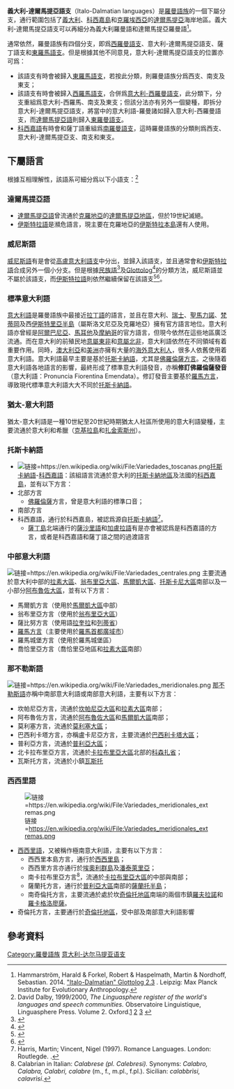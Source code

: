 {{Infobox language family
|name=Italo-Dalmatian
|region=義大利、科西嘉、克羅埃西亞
|familycolor=印歐語系
|fam1=[[印欧语系|印欧语系]]
|fam2=[[義大利語族|義大利語族]]
|fam3=[[羅曼語族|羅曼語族]]
|fam4=
|glotto=ital1286
|glottorefname=Italo-Dalmatian
|map=Lenguas centromeridionales.png}}
'''義大利-達爾馬提亞語支'''（Italo-Dalmatian languages）是[[羅曼語族|羅曼語族]]的一個下屬分支，通行範圍包括了[[義大利|義大利]]、[[科西嘉島|科西嘉島]]和[[克羅埃西亞|克羅埃西亞]]的[[達爾馬提亞|達爾馬提亞]]海岸地區。義大利-達爾馬提亞語支可以再細分為義大利羅曼語和達爾馬提亞羅曼語<ref name=Glottolog2.3>Hammarström, Harald & Forkel, Robert & Haspelmath, Martin & Nordhoff, Sebastian. 2014. [http://glottolog.org/resource/languoid/id/ital1286 "Italo-Dalmatian" Glottolog 2.3] {{Wayback|url=http://glottolog.org/resource/languoid/id/ital1286 |date=20151222075810 }}. Leipzig: Max Planck Institute for Evolutionary Anthropology.</ref>。

通常依然，羅曼語族有四個分支，即爲[[西羅曼語|西羅曼語支]]、意大利-達爾馬提亞語支、薩丁語支和[[東羅曼語支|東羅馬語支]]。但是根據其他不同意見，意大利-達爾馬提亞語支的位置亦可爲：

* 該語支有時會被歸入[[東羅曼語支|東羅馬語支]]，若按此分類，則羅曼語族分爲西支、南支及東支；
* 該語支有時會被歸入[[西羅曼語|西羅馬語支]]，合併爲[[意大利-西罗曼语支|意大利-西羅曼語支]]，此分類下，分支重組爲意大利-西羅馬、南支及東支；但該分法亦有另外一個變種，即拆分意大利-達爾馬提亞語支，將當中的意大利語-羅曼諸如歸入意大利-西羅曼語支，而[[达尔马提亚语|達爾馬提亞語]]則歸入[[東羅曼語支|東羅曼語支]]。
* [[科西嘉语|科西嘉語]]有時會和薩丁語重組爲[[南罗曼语支|南羅曼語支]]，這時羅曼語族的分類則爲西支、意大利-達爾馬提亞支、南支和東支。

== 下屬語言 ==
根據互相理解性，該語系可細分爲以下小語支：<ref name="Dalby">David Dalby, 1999/2000, ''The Linguasphere register of the world's languages and speech communities.'' Observatoire Linguistique, Linguasphere Press. Volume 2. Oxford.[http://www.linguasphere.info/?page=chain&id_chain=1017077] {{Wayback|url=http://www.linguasphere.info/?page=chain&id_chain=1017077 |date=20200207003124 }}[http://www.linguasphere.info/lcontao/tl_files/pdf/part1/P1-1-TitlePagesAndContent.pdf] {{Wayback|url=http://www.linguasphere.info/lcontao/tl_files/pdf/part1/P1-1-TitlePagesAndContent.pdf |date=20171011150617 }}[http://www.linguasphere.info/lcontao/tl_files/pdf/master/OL-SITE%201999-2000%20MASTER%20ONE%20Sectors%205-Zones%2050-54.pdf] {{Webarchive|url=https://web.archive.org/web/20140827110429/http://www.linguasphere.info/lcontao/tl_files/pdf/master/OL-SITE%201999-2000%20MASTER%20ONE%20Sectors%205-Zones%2050-54.pdf |date=2014-08-27 }}</ref>

=== 達爾馬提亞語 ===

* [[达尔马提亚语|達爾馬提亞語]]曾流通於[[克罗地亚|克羅地亞]]的[[達爾馬提亞|達爾馬提亞地區]]，但於19世紀滅絕。
* [[伊斯特拉語|伊斯特拉語]]是瀕危語言，現主要在克羅地亞的[[伊斯特拉半島|伊斯特拉本島]]還有人使用。

=== 威尼斯語 ===
[[威尼斯語|威尼斯語]]有是會從[[高盧-義大利語支|高盧意大利語支]]中分出，並歸入該語支，並且通常會和[[伊斯特拉語|伊斯特拉語]]合成另外一個小分支。但是根據[[民族語|民族語]]<ref>{{Cite web|title=Venetian|url=https://www.ethnologue.com/language/vec|website=Ethnologue|accessdate=2020-08-19|archive-date=2020-08-24|archive-url=https://web.archive.org/web/20200824172400/https://www.ethnologue.com/language/vec|dead-url=no}}</ref>及[[Glottolog|Glottolog]]<ref>{{Cite web|title=Venetian|url=https://glottolog.org/resource/languoid/id/vene1258|website=Glottolog|accessdate=2020-08-19|archive-date=2020-08-24|archive-url=https://web.archive.org/web/20200824172347/https://glottolog.org/resource/languoid/id/vene1258|dead-url=yes}}</ref>的分類方法，威尼斯語並不屬於該語支，而[[伊斯特拉語|伊斯特拉語]]則依然繼續保留在該語支<ref>{{Cite web|title=Istriot|url=https://www.ethnologue.com/language/ist|website=Ethnologue|accessdate=2020-08-19|archive-date=2020-08-24|archive-url=https://web.archive.org/web/20200824172351/https://www.ethnologue.com/language/ist|dead-url=no}}</ref><ref>{{Cite web|title=Istriot|url=https://glottolog.org/resource/languoid/id/istr1244|website=Glottolog|accessdate=2020-08-19|archive-date=2020-08-24|archive-url=https://web.archive.org/web/20200824172412/https://glottolog.org/resource/languoid/id/istr1244|dead-url=no}}</ref>。

=== 標準意大利語 ===
[[意大利语|意大利語]]是羅曼語族中最接近[[拉丁语|拉丁語]]的語言，並且在意大利、[[瑞士|瑞士]]、[[圣马力诺|聖馬力諾]]、[[梵蒂冈|梵蒂岡]]及西[[伊斯特拉半島|伊斯特里亞半島]]（屬斯洛文尼亞及克羅地亞）擁有官方語言地位。意大利語亦曾經是[[阿尔巴尼亚|阿爾巴尼亞]]、[[马耳他|馬耳他]]及[[摩纳哥|摩納哥]]的官方語言，但現今依然在這些地區廣泛流通。而在意大利的前殖民地[[意属东非|意屬東非]]和[[意属北非|意屬北非]]，意大利語依然在不同領域有着重要作用。同時，[[澳大利亚|澳大利亞]]和[[美洲|美洲]]亦擁有大量的[[海外意大利人|海外意大利人]]，很多人依舊使用着意大利語。意大利語最早主要是基於[[托斯卡納語|托斯卡納語]]，尤其是[[佛羅倫薩方言|佛羅倫薩方言]]。之後隨着意大利語各地語言的影響，最終形成了標準意大利語發音，亦稱'''修訂佛羅倫薩發音'''（意大利語：Pronuncia Fiorentina Emendata）。修訂發音主要基於[[罗马方言|羅馬方言]]，導致現代標準意大利語大大不同於[[托斯卡納語|托斯卡納語]]。
=== 猶太-意大利語 ===
猶太-意大利語是一種10世紀至20世紀時期猶太人社區所使用的意大利語變種，主要流通於意大利和希臘（[[克基拉島|克基拉島]]和[[扎金索斯州|扎金索斯州]]）。
=== 托斯卡納語 ===
*[[File:Variedades_toscanas.png|链接=https://en.wikipedia.org/wiki/File:Variedades_toscanas.png]][[托斯卡納語|托斯卡納語]]-[[科西嘉语|科西嘉語]]：該組語言流通於意大利的[[托斯卡纳大区|托斯卡納地區]]及法國的[[科西嘉|科西嘉島]]，並有以下方言：
* 北部方言
** [[佛罗伦萨|佛羅倫薩]]方言，曾是意大利語的標準口音；
* 南部方言
* 科西嘉語，通行於科西嘉島，被認爲源自[[托斯卡納語|托斯卡納語]]<ref name="Harris">Harris, Martin; Vincent, Nigel (1997). Romance Languages. London: Routlegde. {{ISBN|0-415-16417-6}}.</ref>。
**[[撒丁岛|薩丁島]]北端通行的[[薩沙里語|薩沙里語]]和[[加盧拉語|加盧拉語]]有是亦會被認爲是科西嘉語的方言，或者是科西嘉語和薩丁語之間的過渡語言

=== 中部意大利語 ===
[[File:Variedades_centrales.png|链接=https://en.wikipedia.org/wiki/File:Variedades_centrales.png]]
主要流通於意大利中部的[[拉齐奥大区|拉素大區]]、[[翁布里亚大区|翁布里亞大區]]、[[马尔凯大区|馬爾凱大區]]、[[托斯卡纳大区|托斯卡尼大區]]南部以及一小部分[[阿布鲁佐大区|阿布魯佐大區]]，並有以下方言：

* 馬爾凱方言（使用於[[马尔凯大区|馬爾凱大區]]中部）
* 翁布里亞方言（使用於[[翁布里亚大区|翁布里亞大區]]）
* 薩比努方言（使用語[[拉奎拉|拉奎拉]]和[[列蒂省|列蒂省]]）
* [[罗马方言|羅馬方言]]（主要使用於[[羅馬首都廣域市|羅馬首都廣域市]]）
* 羅馬城堡方言（使用於羅馬城堡區）
* 喬恰里亞方言（喬恰里亞地區和[[拉齐奥大区|拉素大區]]南部）
=== 那不勒斯語 ===
[[File:Variedades_meridionales.png|链接=https://en.wikipedia.org/wiki/File:Variedades_meridionales.png]]
[[那不勒斯语|那不勒斯語]]亦稱中南部意大利語或南部意大利語，主要有以下方言：

* 坎帕尼亞方言，流通於[[坎帕尼亚大区|坎帕尼亞大區]]和[[拉齐奥大区|拉素大區]]南部；
* 阿布魯佐方言，流通於[[阿布鲁佐大区|阿布魯佐大區]]和[[马尔凯大区|馬爾凱大區]]南部；
* 莫利塞方言，流通於[[莫利塞大区|莫利塞大區]]；
* 巴西利卡塔方言，亦稱盧卡尼亞方言，主要流通於[[巴西利卡塔大区|巴西利卡塔大區]]；
* 普利亞方言，流通於[[普利亚大区|普利亞大區]]；
* 北卡拉布里亞方言，流通於[[卡拉布里亚大区|卡拉布里亞大區]]北部的[[科森扎省|科森扎省]]；
* 瓦斯托方言，流通於小鎮[[瓦斯托|瓦斯托]]

=== 西西里語 ===
[[File:Variedades_meridionales_extremas.png|链接=https://en.wikipedia.org/wiki/File:Variedades_meridionales_extremas.png]]

* [[西西里语|西西里語]]，又被稱作極南意大利語，主要有以下方言：
** 西西里本島方言，通行於[[西西里岛|西西里島]]；
** 西西里方言亦通行於[[埃奥利群岛|埃奧利群島]]及[[潘泰萊里亞|潘泰萊里亞]]；
** 南卡拉布里亞方言<ref name="calabrian">Calabrian in Italian: ''Calabrese (pl. Calebresi).'' Synonyms: ''Calabro, Calabra, Calabri, calabre'' (m., f., m.pl., f.pl.). Sicilian: ''calabbrìsi,  calavrìsi''.</ref>，流通於[[卡拉布里亚大区|卡拉布里亞大區]]的中部與南部；
** 薩蘭托方言，通行於[[普利亚大区|普利亞大區]]南部的[[薩蘭托|薩蘭托半島]]；
** 南奇倫托方言，主要流通於處於坎[[奇伦托|奇倫托地區]]南端的兩個市鎮[[罗夫拉诺|羅夫拉諾]]和[[罗卡格洛廖萨|羅卡格洛廖薩]]。
* 奇倫托方言，主要通行於[[奇伦托|奇倫托地區]]，受中部及南部意大利語影響



== 參考資料 ==
{{reflist}}
[[Category:羅曼語族|Category:羅曼語族]]
[[Category:意大利-达尔马提亚语支|]]